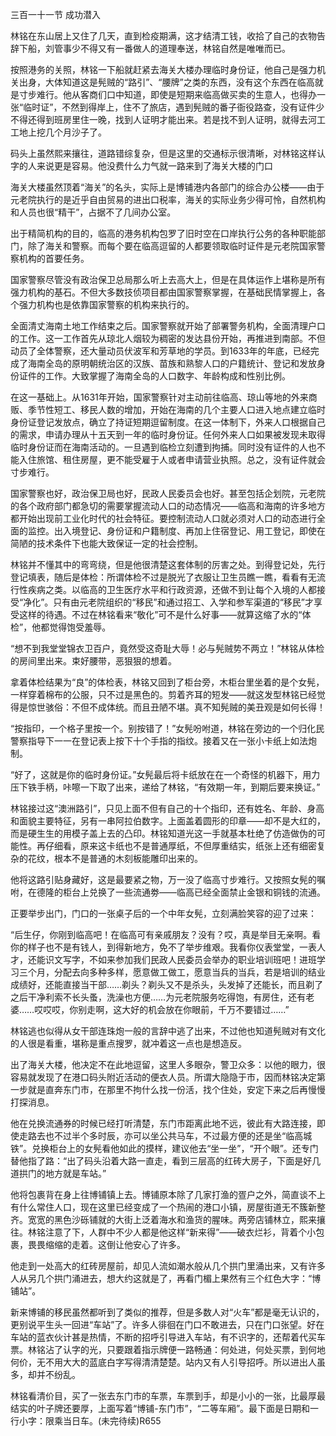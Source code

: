 

三百一十一节 成功潜入

林铭在东山居上又住了几天，直到检疫期满，这才结清工钱，收拾了自己的衣物告辞下船，刘管事少不得又有一番做人的道理奉送，林铭自然是唯唯而已。

按照港务的关照，林铭一下船就赶紧去海关大楼办理临时身份证，他自己是强力机关出身，大体知道这是髡贼的“路引”、“腰牌”之类的东西，没有这个东西在临高就是寸步难行。他从客商们口中知道，即使是短期来临高做买卖的生意人，也得办一张“临时证”，不然到得岸上，住不了旅店，遇到髡贼的番子衙役路查，没有证件少不得还得到班房里住一晚，找到人证明才能出来。若是找不到人证明，就得去河工工地上挖几个月沙子了。

码头上虽然熙来攘往，道路错综复杂，但是这里的交通标示很清晰，对林铭这样认字的人来说更是容易。他没费什么力气就一路来到了海关大楼的门口

海关大楼虽然顶着“海关”的名头，实际上是博铺港内各部门的综合办公楼――由于元老院执行的是近乎自由贸易的进出口税率，海关的实际业务少得可怜，自然机构和人员也很“精干”，占据不了几间办公室。

出于精简机构的目的，临高的港务机构包罗了旧时空在口岸执行公务的各种职能部门，除了海关和警察。而每个要在临高逗留的人都要领取临时证件是元老院国家警察机构的首要任务。

国家警察尽管没有政治保卫总局那么听上去高大上，但是在具体运作上堪称是所有强力机构的基石。不但大多数技侦项目都由国家警察掌握，在基础民情掌握上，各个强力机构也是依靠国家警察的机构来执行的。

全面清丈海南土地工作结束之后。国家警察就开始了部署警务机构，全面清理户口的工作。这一工作首先从琼北人烟较为稠密的发达县份开始，再推进到南部。不但动员了全体警察，还大量动员伏波军和芳草地的学员。到1633年的年底，已经完成了海南全岛的原明朝统治区的汉族、苗族和熟黎人口的户籍统计、登记和发放身份证件的工作。大致掌握了海南全岛的人口数字、年龄构成和性别比例。

在这一基础上。从1631年开始，国家警察针对主动前往临高、琼山等地的外来商贩、季节性短工、移民人数的增加，开始在海南的几个主要人口进入地点建立临时身份证登记发放点，确立了持证短期逗留制度。在这一体制下，外来人口根据自己的需求，申请办理从十五天到一年的临时身份证。任何外来人口如果被发现未取得临时身份证而在海南活动的。一旦遇到临检立刻遭到拘捕。同时没有证件的人也不能入住旅馆、租住房屋，更不能受雇于人或者申请营业执照。总之，没有证件就会寸步难行。

国家警察也好，政治保卫局也好，民政人民委员会也好。甚至包括企划院，元老院的各个政府部门都急切的需要掌握流动人口的动态情况――临高和海南的许多地方都开始出现前工业化时代的社会特征。要控制流动人口就必须对人口的动态进行全面的监控。出入境登记、身份证和户籍制度、再加上住宿登记、用工登记，即使在简陋的技术条件下也能大致保证一定的社会控制。

林铭并不懂其中的弯弯绕，但是他很清楚这套体制的厉害之处。到得登记处，先行登记填表，随后是体检：所谓体检不过是脱光了衣服让卫生员瞧一瞧，看看有无流行性疾病之类。以临高的卫生医疗水平和行政资源，还做不到让每个入境的人都接受“净化”。只有由元老院组织的“移民”和通过招工、入学和参军渠道的“移民”才享受这样的待遇。不过在林铭看来“敬化”可不是什么好事――就算这缩了水的“体检”，他都觉得饱受羞辱。

“想不到我堂堂锦衣卫百户，竟然受这奇耻大辱！必与髡贼势不两立！”林铭从体检的房间里出来。束好腰带，恶狠狠的想着。

拿着体检结果为“良”的体检表，林铭又回到了柜台旁，木柜台里坐着的是个女髡，一样穿着棉布的公服，只不过是黑色的。剪着齐耳的短发――就这发型林铭已经觉得是惊世骇俗：不但不成体统。而且丑陋不堪。真不知髡贼的美丑观是如何长得！

“按指印，一个格子里按一个。别按错了！”女髡吩咐道，林铭在旁边的一个归化民警察指导下一一在登记表上按下十个手指的指纹。接着又在一张小卡纸上如法炮制。

“好了，这就是你的临时身份证。”女髡最后将卡纸放在在一个奇怪的机器下，用力压下铁手柄，咔嚓一下取了出来，递给了林铭，“有效期一年，到期后要来换证。”

林铭接过这“澳洲路引”，只见上面不但有自己的十个指印，还有姓名、年龄、身高和面貌主要特征，另有一串阿拉伯数字。上面盖着圆形的印章――却不是大红的，而是硬生生的用模子盖上去的凸印。林铭知道光这一手就基本杜绝了仿造做伪的可能性。再仔细看，原来这卡纸也不是普通厚纸，不但厚重结实，纸张上还有细密复杂的花纹，根本不是普通的木刻板能雕印出来的。

他将这路引贴身藏好，这是最要紧之物，万一没了临高寸步难行。又按照女髡的嘱咐，在德隆的柜台上兑换了一些流通劵――临高已经全面禁止金银和铜钱的流通。

正要举步出门，门口的一张桌子后的一个中年女髡，立刻满脸笑容的迎了过来：

“后生仔，你刚到临高吧！在临高可有亲戚朋友？没有？哎，真是举目无亲啊。看你的样子也不是有钱人，到得新地方，免不了举步维艰。我看你仪表堂堂，一表人才，还能识文写字，不如来参加我们民政人民委员会举办的职业培训班吧！进班学习三个月，分配去向多种多样，愿意做工做工，愿意当兵的当兵，若是培训的结业成绩好，还能直接当干部……剃头？剃头又不是杀头，头发掉了还能长，而且剃了之后干净利索不长头蚤，洗澡也方便……为元老院服务吃得饱，有房住，还有老婆……哎哎哎，你别走啊，这大好的机会放在你眼前，千万不要错过……”

林铭逃也似得从女干部连珠炮一般的言辞中逃了出来，不过他也知道髡贼对有文化的人很是看重，堪称是重点搜罗，就冲着这一点也是想造反。

出了海关大楼，他决定不在此地逗留，这里人多眼杂，警卫众多：以他的眼力，很容易就发现了在港口码头附近活动的便衣人员。所谓大隐隐于市，因而林铭决定第一步就是直奔东门市，在那里不拘什么找一份活，找个住处，安定下来之后再慢慢打探消息。

他在兑换流通券的时候已经打听清楚，东门市距离此地不远，彼此有大路连接，即使走路去也不过半个多时辰，亦可以坐公共马车，不过最方便的还是坐“临高城铁”。兑换柜台上的女髡看他如此的摸样，建议他去“坐一坐”，“开个眼”。还专门替他指了路：“出了码头沿着大路一直走，看到三层高的红砖大房子，下面是好几道拱门的地方就是车站。”

他将包裹背在身上往博铺镇上去。博铺原本除了几家打渔的疍户之外，简直谈不上有什么常住人口，现在这里已经变成了一个热闹的港口小镇，房屋街道无不簇新整齐。宽宽的黑色沙砾铺就的大街上泛着海水和渔货的腥味。两旁店铺林立，熙来攘往。林铭注意了下，人群中不少人都是他这样“新来得”――破衣烂衫，背着个小包裹，畏畏缩缩的走着。这倒让他安心了许多。

他走到一处高大的红砖房屋前，却见人流如潮水般从几个拱门里涌出来，又有许多人从另几个拱门涌进去，想大约这就是了，再看门楣上果然有三个红色大字：“博铺站”。

新来博铺的移民虽然都听到了类似的推荐，但是多数人对“火车”都是毫无认识的，更别说平生头一回进“车站”了。许多人徘徊在门口不敢进去，只在门口张望。好在车站的蓝衣伙计甚是热情，不断的招呼引导进入车站，有不识字的，还帮着代买车票。林铭沾了认字的光，只要跟着指示牌便一路畅通：何处进，何处买票，到何地何价，无不用大大的蓝底白字写得清清楚楚。站内又有人引导招呼。所以进出人虽多，却并不纷乱。

林铭看清价目，买了一张去东门市的车票，车票到手，却是小小的一张，比最厚最结实的叶子牌还要厚，上面写着“博铺-东门市”，“二等车厢”。最下面是日期和一行小字：限乘当日车。(未完待续)R655

